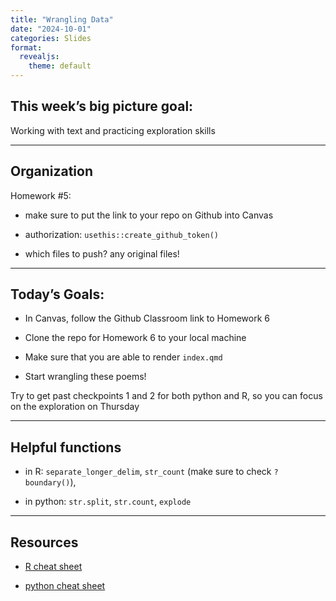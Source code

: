 ```yaml
---
title: "Wrangling Data"
date: "2024-10-01"
categories: Slides
format: 
  revealjs:
    theme: default
---
```



## This week's big picture goal:

Working with text and practicing exploration skills

---

## Organization

Homework #5: 

- make sure to put the link to your repo on Github into Canvas

- authorization: `usethis::create_github_token()`

- which files to push? any original files! 


---

## Today's Goals:

- In Canvas, follow the Github Classroom link to Homework 6

- Clone the repo for Homework 6 to your local machine

- Make sure that you are able to render `index.qmd`

- Start wrangling these poems!

Try to get past checkpoints 1 and 2 for both python and R, so you can focus on the exploration on Thursday

---

## Helpful functions

  -  in R: `separate_longer_delim`, `str_count` (make sure to check `?boundary()`), 

  -  in python: `str.split`, `str.count`, `explode`

----

## Resources

- [R cheat sheet](https://srvanderplas.github.io/stat-computing-r-python/files/Short-refcard.pdf)

- [python cheat sheet](https://srvanderplas.github.io/stat-computing-r-python/files/Python3_reference_cheat_sheet.pdf)





